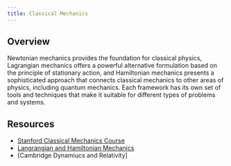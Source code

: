 ```yaml
---
title: Classical Mechanics
---
```


## Overview

Newtonian mechanics provides the foundation for classical physics, Lagrangian mechanics offers a powerful alternative formulation based on the principle of stationary action, and Hamiltonian mechanics presents a sophisticated approach that connects classical mechanics to other areas of physics, including quantum mechanics. Each framework has its own set of tools and techniques that make it suitable for different types of problems and systems.

## Resources

- [Stanford Classical Mechanics Course](https://theoreticalminimum.com/courses/classical-mechanics/2011/fall)
- [Langrangian and Hamiltonian Mechanics](https://www.youtube.com/watch?v=0DHNGtsmmH8)
- [Cambridge Dynamiucs and Relativity]